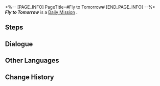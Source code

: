 <%-- [PAGE_INFO]
PageTitle=#Fly to Tomorrow#
[END_PAGE_INFO] --%>
{{Stub|Dialogue.}}
{{Mission Infobox
|id            = 3010105
|title         = 
|image         = <!--Mission Fly to Tomorrow.png-->
|type          = Daily
|event_name    = 
|chapter       = 
|requirements  = 
|summary       = <!--official mission summary from Fate's Atlas-->
|characters    = Trailblazer
|startLocation = [[<!--starting world-->]] - [[<!--starting area-->]]
|world         = <!--starting world-->
|area          = <!--starting area-->
|prev          = 
|next          = 
|rewards       = Credit*5,000
}}
'''''Fly to Tomorrow''''' is a [[Daily Mission]]<!--in [world]-->.

==Steps==


<!--
==Gameplay Notes==

--><!--
==Trial Character==

-->
==Dialogue==
{{Stub Dialogue}}


==Other Languages==
{{Other Languages
|en   = Fly to Tomorrow
|zhs  = 飞向明天
|zht  = 飛向明天
|ja   = いざ明日へ
|ko   = 내일로의 비행
|es   = Volar hacia el mañana
|fr   = Envol vers demain
|ru   = Полёт к новому дню
|th   = ทะยานสู่วันพรุ่งนี้
|vi   = Bay Đến Ngày Mai
|de   = Flug nach Morgen
|id   = Terbang ke Esok Hari
|pt   = Voe Para o Amanhã
}}

==Change History==
{{Change History|1.0}}
